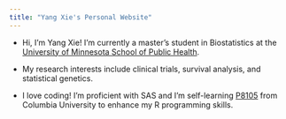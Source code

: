 ```yaml
---
title: "Yang Xie's Personal Website"
---
```


- Hi, I'm Yang Xie! I'm currently a master's student in Biostatistics at the [University of Minnesota School of Public Health](https://www.sph.umn.edu/). 

- My research interests include clinical trials, survival analysis, and statistical genetics.

- I love coding! I'm proficient with SAS and I'm self-learning [P8105](https://p8105.com/) from Columbia University to enhance my R programming skills.







